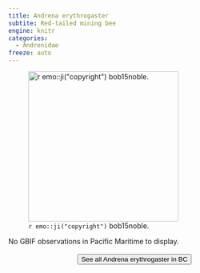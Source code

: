 ```yaml
---
title: Andrena erythrogaster
subtite: Red-tailed mining bee
engine: knitr
categories:
  - Andrenidae
freeze: auto
---
```

![`r emo::ji("copyright")` bob15noble.](https://inaturalist-open-data.s3.amazonaws.com/photos/276733981/medium.jpg){height=300}



No GBIF observations in Pacific Maritime to display.
<br><br>
<center>


<a href="https://www.zoology.ubc.ca/entomology/main/Hymenoptera/Andrenidae/Andrena%20erythrogaster.php"><button type="button" class="btn btn-secondary">See all Andrena erythrogaster in BC <i class="fa-solid fa-arrow-up-right-from-square"></i> </button></a>
</center>
